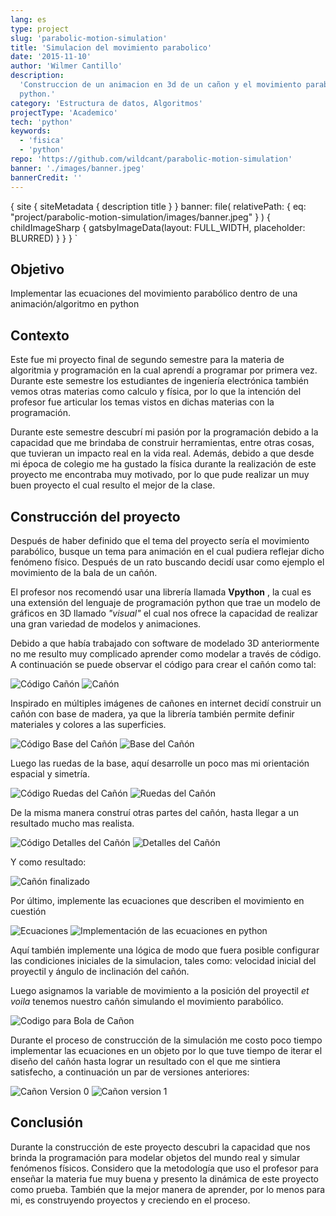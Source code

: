 ```yaml
---
lang: es
type: project
slug: 'parabolic-motion-simulation'
title: 'Simulacion del movimiento parabolico'
date: '2015-11-10'
author: 'Wilmer Cantillo'
description:
  'Construccion de un animacion en 3d de un cañon y el movimiento parabalico en
  python.'
category: 'Estructura de datos, Algoritmos'
projectType: 'Academico'
tech: 'python'
keywords:
  - 'fisica'
  - 'python'
repo: 'https://github.com/wildcant/parabolic-motion-simulation'
banner: './images/banner.jpeg'
bannerCredit: ''
---
```


  {
    site {
      siteMetadata {
        description
        title
      }
    }
    banner: file(
      relativePath: {
        eq: "project/parabolic-motion-simulation/images/banner.jpeg"
      }
    ) {
      childImageSharp {
        gatsbyImageData(layout: FULL_WIDTH, placeholder: BLURRED)
      }
    }
  }
`

## Objetivo

Implementar las ecuaciones del movimiento parabólico dentro de una
animación/algoritmo en python

## Contexto

Este fue mi proyecto final de segundo semestre para la materia de algoritmia y
programación en la cual aprendí a programar por primera vez. Durante este
semestre los estudiantes de ingeniería electrónica también vemos otras materias
como calculo y física, por lo que la intención del profesor fue articular los
temas vistos en dichas materias con la programación.

Durante este semestre descubrí mi pasión por la programación debido a la
capacidad que me brindaba de construir herramientas, entre otras cosas, que
tuvieran un impacto real en la vida real. Además, debido a que desde mi época de
colegio me ha gustado la física durante la realización de este proyecto me
encontraba muy motivado, por lo que pude realizar un muy buen proyecto el cual
resulto el mejor de la clase.

## Construcción del proyecto

Después de haber definido que el tema del proyecto sería el movimiento
parabólico, busque un tema para animación en el cual pudiera reflejar dicho
fenómeno físico. Después de un rato buscando decidí usar como ejemplo el
movimiento de la bala de un cañón.

El profesor nos recomendó usar una librería llamada **Vpython** , la cual es una
extensión del lenguaje de programación python que trae un modelo de gráficos en
3D llamado _"visual"_ el cual nos ofrece la capacidad de realizar una gran
variedad de modelos y animaciones.

Debido a que había trabajado con software de modelado 3D anteriormente no me
resulto muy complicado aprender como modelar a través de código. A continuación
se puede observar el código para crear el cañón como tal:

![Código Cañón](./images/canon_code.png) ![Cañón](./images/canon.png)

Inspirado en múltiples imágenes de cañones en internet decidí construir un cañón
con base de madera, ya que la librería también permite definir materiales y
colores a las superficies.

![Código Base del Cañón](./images/base_code.png)
![Base del Cañón](./images/base.png)

Luego las ruedas de la base, aquí desarrolle un poco mas mi orientación espacial
y simetría.

![Código Ruedas del Cañón](./images/wheels_code.png)
![Ruedas del Cañón](./images/wheels.png)

De la misma manera construí otras partes del cañón, hasta llegar a un resultado
mucho mas realista.

![Código Detalles del Cañón](./images/details_code.png)
![Detalles del Cañón](./images/details.png)

Y como resultado:

![Cañón finalizado](./images/final_canon.png)

Por último, implemente las ecuaciones que describen el movimiento en cuestión

![Ecuaciones](./images/motion_equations.png)
![Implementación de las ecuaciones en python](./images/motion_code.png)

Aquí también implemente una lógica de modo que fuera posible configurar las
condiciones iniciales de la simulacion, tales como: velocidad inicial del
proyectil y ángulo de inclinación del cañón.

Luego asignamos la variable de movimiento a la posición del proyectil _et voila_
tenemos nuestro cañón simulando el movimiento parabólico.

![Codigo para Bola de Cañon](./images/ball_code.png)

Durante el proceso de construcción de la simulación me costo poco tiempo
implementar las ecuaciones en un objeto por lo que tuve tiempo de iterar el
diseño del cañón hasta lograr un resultado con el que me sintiera satisfecho, a
continuación un par de versiones anteriores:

![Cañon Version 0](./images/version0.png)
![Cañon version 1](./images/version1.png)

## Conclusión

Durante la construcción de este proyecto descubri la capacidad que nos brinda la
programación para modelar objetos del mundo real y simular fenómenos físicos.
Considero que la metodología que uso el profesor para enseñar la materia fue muy
buena y presento la dinámica de este proyecto como prueba. También que la mejor
manera de aprender, por lo menos para mi, es construyendo proyectos y creciendo
en el proceso.
